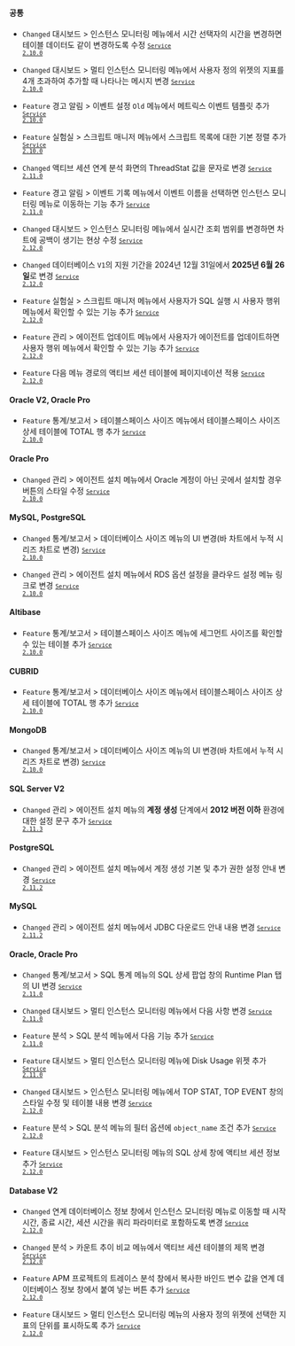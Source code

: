 #### 공통​

- <code class="Changed" type="1">Changed</code> <span class="uitext">대시보드</span> &gt; <span class="uitext">인스턴스 모니터링</span> 메뉴에서 시간 선택자의 시간을 변경하면 테이블 데이터도 같이 변경하도록 수정 <code class='changelog-service'><a href="https://docs.whatap.io/release-notes/service/service-2_10_x"><code class='changelog-service'>Service 2.10.0​</code></a></code>

- <code class="Changed" type="1">Changed</code> <span class="uitext">대시보드</span> &gt; <span class="uitext">멀티 인스턴스 모니터링</span> 메뉴에서 사용자 정의 위젯의 지표를 4개 초과하여 추가할 때 나타나는 메시지 변경 <code class='changelog-service'><a href="https://docs.whatap.io/release-notes/service/service-2_10_x"><code class='changelog-service'>Service 2.10.0​</code></a></code>

- <code class="Feature" type="1">Feature</code> <span class="uitext">경고 알림</span> &gt; <span class="uitext">이벤트 설정</span> <code class="oldfunc">Old</code> 메뉴에서 메트릭스 이벤트 템플릿 추가 <code class='changelog-service'><a href="https://docs.whatap.io/release-notes/service/service-2_10_x"><code class='changelog-service'>Service 2.10.0​</code></a></code>

- <code class="Feature" type="1">Feature</code> <span class="uitext">실험실</span> &gt; <span class="uitext">스크립트 매니저</span> 메뉴에서 스크립트 목록에 대한 기본 정렬 추가 <code class='changelog-service'><a href="https://docs.whatap.io/release-notes/service/service-2_10_x"><code class='changelog-service'>Service 2.10.0​</code></a></code>

- <code class="Changed" type="1">Changed</code> 액티브 세션 연계 분석 화면의 <span class="uitext">ThreadStat</span> 값을 문자로 변경 <code class='changelog-service'><a href="https://docs.whatap.io/release-notes/service/service-2_11_x"><code class='changelog-service'>Service 2.11.0​</code></a></code>

- <code class="Feature" type="1">Feature</code> <span class="uitext">경고 알림</span> &gt; <span class="uitext">이벤트 기록</span> 메뉴에서 이벤트 이름을 선택하면 <span class="uitext">인스턴스 모니터링</span> 메뉴로 이동하는 기능 추가 <code class='changelog-service'><a href="https://docs.whatap.io/release-notes/service/service-2_11_x"><code class='changelog-service'>Service 2.11.0​</code></a></code>

- <code class="Changed" type="0">Changed</code> <span class="uitext">대시보드</span> &gt; <span class="uitext">인스턴스 모니터링</span> 메뉴에서 실시간 조회 범위를 변경하면 차트에 공백이 생기는 현상 수정 <code class='changelog-service'><a href="https://docs.whatap.io/release-notes/service/service-2_12_x"><code class='changelog-service'>Service 2.12.0​</code></a></code>

- <code class="Changed" type="1">Changed</code> 데이터베이스 <code class="my">V1</code>의 지원 기간을 2024년 12월 31일에서 <strong>2025년 6월 26일</strong>로 변경 <code class='changelog-service'><a href="https://docs.whatap.io/release-notes/service/service-2_12_x"><code class='changelog-service'>Service 2.12.0​</code></a></code>

- <code class="Feature" type="1">Feature</code> <span class="uitext">실험실</span> &gt; <span class="uitext">스크립트 매니저</span> 메뉴에서 사용자가 SQL 실행 시 <span class="uitext">사용자 행위</span> 메뉴에서 확인할 수 있는 기능 추가 <code class='changelog-service'><a href="https://docs.whatap.io/release-notes/service/service-2_12_x"><code class='changelog-service'>Service 2.12.0​</code></a></code>

- <code class="Feature" type="1">Feature</code> <span class="uitext">관리</span> &gt; <span class="uitext">에이전트 업데이트</span> 메뉴에서 사용자가 에이전트를 업데이트하면 <span class="uitext">사용자 행위</span> 메뉴에서 확인할 수 있는 기능 추가 <code class='changelog-service'><a href="https://docs.whatap.io/release-notes/service/service-2_12_x"><code class='changelog-service'>Service 2.12.0​</code></a></code>

- <code class="Feature" type="1">Feature</code> 다음 메뉴 경로의 <span class="uitext">액티브 세션</span> 테이블에 페이지네이션 적용 <code class='changelog-service'><a href="https://docs.whatap.io/release-notes/service/service-2_12_x"><code class='changelog-service'>Service 2.12.0​</code></a></code>

#### Oracle V2, Oracle Pro​

- <code class="Feature" type="1">Feature</code> <span class="uitext">통계/보고서</span> &gt; <span class="uitext">테이블스페이스 사이즈</span> 메뉴에서 <span class="uitext">테이블스페이스 사이즈 상세</span> 테이블에 TOTAL 행 추가 <code class='changelog-service'><a href="https://docs.whatap.io/release-notes/service/service-2_10_x"><code class='changelog-service'>Service 2.10.0​</code></a></code>

#### Oracle Pro​

- <code class="Changed" type="0">Changed</code> <span class="uitext">관리</span> &gt; <span class="uitext">에이전트 설치</span> 메뉴에서 <span class="uitext">Oracle 계정이 아닌 곳에서 설치할 경우</span> 버튼의 스타일 수정 <code class='changelog-service'><a href="https://docs.whatap.io/release-notes/service/service-2_10_x"><code class='changelog-service'>Service 2.10.0​</code></a></code>

#### MySQL, PostgreSQL​

- <code class="Changed" type="1">Changed</code> <span class="uitext">통계/보고서</span> &gt; <span class="uitext">데이터베이스 사이즈</span> 메뉴의 UI 변경(바 차트에서 누적 시리즈 차트로 변경) <code class='changelog-service'><a href="https://docs.whatap.io/release-notes/service/service-2_10_x"><code class='changelog-service'>Service 2.10.0​</code></a></code>

- <code class="Changed" type="1">Changed</code> <span class="uitext">관리</span> &gt; <span class="uitext">에이전트 설치</span> 메뉴에서 RDS 옵션 설정을 <span class="uitext">클라우드 설정</span> 메뉴 링크로 변경 <code class='changelog-service'><a href="https://docs.whatap.io/release-notes/service/service-2_10_x"><code class='changelog-service'>Service 2.10.0​</code></a></code>

#### Altibase​

- <code class="Feature" type="1">Feature</code> <span class="uitext">통계/보고서</span> &gt; <span class="uitext">테이블스페이스 사이즈</span> 메뉴에 세그먼트 사이즈를 확인할 수 있는 테이블 추가 <code class='changelog-service'><a href="https://docs.whatap.io/release-notes/service/service-2_10_x"><code class='changelog-service'>Service 2.10.0​</code></a></code>

#### CUBRID​

- <code class="Feature" type="1">Feature</code> <span class="uitext">통계/보고서</span> &gt; <span class="uitext">데이터베이스 사이즈</span> 메뉴에서 <span class="uitext">테이블스페이스 사이즈 상세</span> 테이블에 TOTAL 행 추가 <code class='changelog-service'><a href="https://docs.whatap.io/release-notes/service/service-2_10_x"><code class='changelog-service'>Service 2.10.0​</code></a></code>

#### MongoDB​

- <code class="Changed" type="1">Changed</code> <span class="uitext">통계/보고서</span> &gt; <span class="uitext">데이터베이스 사이즈</span> 메뉴의 UI 변경(바 차트에서 누적 시리즈 차트로 변경) <code class='changelog-service'><a href="https://docs.whatap.io/release-notes/service/service-2_10_x"><code class='changelog-service'>Service 2.10.0​</code></a></code>

#### SQL Server V2​

- <code class="Changed" type="0">Changed</code> <span class="uitext">관리</span> &gt; <span class="uitext">에이전트 설치</span> 메뉴의 <strong>계정 생성</strong> 단계에서 <strong>2012 버전 이하</strong> 환경에 대한 설정 문구 추가 <code class='changelog-service'><a href="https://docs.whatap.io/release-notes/service/service-2_11_x"><code class='changelog-service'>Service 2.11.3​</code></a></code>

#### PostgreSQL​

- <code class="Changed" type="1">Changed</code> <span class="uitext">관리</span> &gt; <span class="uitext">에이전트 설치</span> 메뉴에서 계정 생성 기본 및 추가 권한 설정 안내 변경 <code class='changelog-service'><a href="https://docs.whatap.io/release-notes/service/service-2_11_x"><code class='changelog-service'>Service 2.11.2​</code></a></code>

#### MySQL​

- <code class="Changed" type="1">Changed</code> <span class="uitext">관리</span> &gt; <span class="uitext">에이전트 설치</span> 메뉴에서 JDBC 다운로드 안내 내용 변경 <code class='changelog-service'><a href="https://docs.whatap.io/release-notes/service/service-2_11_x"><code class='changelog-service'>Service 2.11.2​</code></a></code>

#### Oracle, Oracle Pro​

- <code class="Changed" type="1">Changed</code> <span class="uitext">통계/보고서</span> &gt; <span class="uitext">SQL 통계</span> 메뉴의 <span class="uitext">SQL 상세</span> 팝업 창의 <span class="uitext">Runtime Plan</span> 탭의 UI 변경 <code class='changelog-service'><a href="https://docs.whatap.io/release-notes/service/service-2_11_x"><code class='changelog-service'>Service 2.11.0​</code></a></code>

- <code class="Changed" type="1">Changed</code> <span class="uitext">대시보드</span> &gt; <span class="uitext">멀티 인스턴스 모니터링</span> 메뉴에서 다음 사항 변경 <code class='changelog-service'><a href="https://docs.whatap.io/release-notes/service/service-2_11_x"><code class='changelog-service'>Service 2.11.0​</code></a></code>

- <code class="Feature" type="1">Feature</code> <span class="uitext">분석</span> &gt; <span class="uitext">SQL 분석</span> 메뉴에서 다음 기능 추가 <code class='changelog-service'><a href="https://docs.whatap.io/release-notes/service/service-2_11_x"><code class='changelog-service'>Service 2.11.0​</code></a></code>

- <code class="Feature" type="1">Feature</code> <span class="uitext">대시보드</span> &gt; <span class="uitext">멀티 인스턴스 모니터링</span> 메뉴에 <span class="uitext">Disk Usage</span> 위젯 추가 <code class='changelog-service'><a href="https://docs.whatap.io/release-notes/service/service-2_11_x"><code class='changelog-service'>Service 2.11.0​</code></a></code>

- <code class="Changed" type="1">Changed</code> <span class="uitext">대시보드</span> &gt; <span class="uitext">인스턴스 모니터링</span> 메뉴에서 <span class="uitext">TOP STAT</span>, <span class="uitext">TOP EVENT</span> 창의 스타일 수정 및 테이블 내용 변경 <code class='changelog-service'><a href="https://docs.whatap.io/release-notes/service/service-2_12_x"><code class='changelog-service'>Service 2.12.0​</code></a></code>

- <code class="Feature" type="1">Feature</code> <span class="uitext">분석</span> &gt; <span class="uitext">SQL 분석</span> 메뉴의 <span class="uitext">필터</span> 옵션에 <code>object_name</code> 조건 추가 <code class='changelog-service'><a href="https://docs.whatap.io/release-notes/service/service-2_12_x"><code class='changelog-service'>Service 2.12.0​</code></a></code>

- <code class="Feature" type="1">Feature</code> <span class="uitext">대시보드</span> &gt; <span class="uitext">인스턴스 모니터링</span> 메뉴의 <span class="uitext">SQL 상세</span> 창에 액티브 세션 정보 추가 <code class='changelog-service'><a href="https://docs.whatap.io/release-notes/service/service-2_12_x"><code class='changelog-service'>Service 2.12.0​</code></a></code>

#### Database V2​

- <code class="Changed" type="1">Changed</code> <span class="uitext">연계 데이터베이스 정보</span> 창에서 <span class="uitext">인스턴스 모니터링</span> 메뉴로 이동할 때 시작 시간, 종료 시간, 세션 시간을 쿼리 파라미터로 포함하도록 변경 <code class='changelog-service'><a href="https://docs.whatap.io/release-notes/service/service-2_12_x"><code class='changelog-service'>Service 2.12.0​</code></a></code>

- <code class="Changed" type="1">Changed</code> <span class="uitext">분석</span> &gt; <span class="uitext">카운트 추이 비교</span> 메뉴에서 <span class="uitext">액티브 세션</span> 테이블의 제목 변경 <code class='changelog-service'><a href="https://docs.whatap.io/release-notes/service/service-2_12_x"><code class='changelog-service'>Service 2.12.0​</code></a></code>

- <code class="Feature" type="1">Feature</code> APM 프로젝트의 <span class="uitext">트레이스 분석</span> 창에서 복사한 바인드 변수 값을 <span class="uitext">연계 데이터베이스 정보</span> 창에서 붙여 넣는 버튼 추가 <code class='changelog-service'><a href="https://docs.whatap.io/release-notes/service/service-2_12_x"><code class='changelog-service'>Service 2.12.0​</code></a></code>

- <code class="Feature" type="1">Feature</code> <span class="uitext">대시보드</span> &gt; <span class="uitext">멀티 인스턴스 모니터링</span> 메뉴의 사용자 정의 위젯에 선택한 지표의 단위를 표시하도록 추가 <code class='changelog-service'><a href="https://docs.whatap.io/release-notes/service/service-2_12_x"><code class='changelog-service'>Service 2.12.0​</code></a></code>